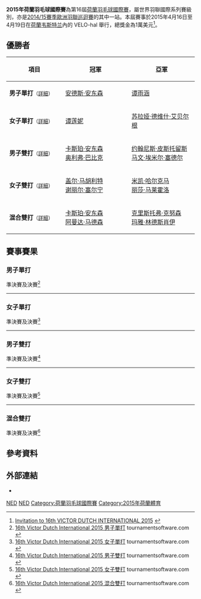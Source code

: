 {{noteTA|G1=Badminton}}
{{infobox badminton event
|name           = 2015年荷蘭羽毛球國際賽
|image          = 
|size           = 
|caption        =
|dates          = 2015年4月16日－4月19日
|number_edition = 第16屆
|level          = 4B
|prize_money    = 1萬美元
|location       = {{NED}}[[韦斯特兰_(荷兰)|韦斯特兰]]
|venue          = VELO-hal
|previous       = 2014年荷蘭羽毛球國際賽 
|next           = 2016年荷蘭羽毛球國際賽
}}
'''2015年荷蘭羽毛球國際賽'''為第16屆[[荷蘭羽毛球國際賽|荷蘭羽毛球國際賽]]，屬世界羽聯國際系列賽級別，亦是[[2014/15賽季歐洲羽聯巡迴賽|2014/15賽季歐洲羽聯巡迴賽]]的其中一站。本屆賽事於2015年4月16日至4月19日在[[荷蘭|荷蘭]][[韦斯特兰_(荷兰)|韦斯特兰]]內的 VELO-hal 舉行，總獎金為1萬美元<ref>[http://www.bwfbadminton.org/file.aspx?id=615929&dl=1 Invitation to 16th VICTOR DUTCH INTERNATIONAL 2015] {{Wayback|url=http://www.bwfbadminton.org/file.aspx?id=615929&dl=1 |date=20150509011218 }}{{en}}</ref>。

== 優勝者 ==
{| class=wikitable style="font-size:small"
!width="200"|項目
!width="250"|冠軍
!width="250"|亞軍
|-
|'''男子單打'''<small>（[[#男子單打|詳細]]）</small>
|{{flagicon|DEN}} [[安德斯·安东森|安德斯·安东森]]
|{{flagicon|BEL}} [[谭雨涵|谭雨涵]]
|-
|'''女子單打'''<small>（[[#女子單打|詳細]]）</small>
|{{flagicon|BEL}} [[谭莲妮|谭莲妮]]
|{{flagicon|NED}} [[苏拉娅·德维什·艾贝尔根|苏拉娅·德维什·艾贝尔根]]
|-
|'''男子雙打'''<small>（[[#男子雙打|詳細]]）</small>
|{{flagicon|DEN}} [[卡斯珀·安东森|卡斯珀·安东森]]<br/>{{flagicon|DEN}} [[奥利弗·巴比克|奥利弗·巴比克]]
|{{flagicon|GER}} [[约翰尼斯·皮斯托留斯|约翰尼斯·皮斯托留斯]]<br/>{{flagicon|GER}} [[马文·埃米尔·塞德尔|马文·埃米尔·塞德尔]]
|-
|'''女子雙打'''<small>（[[#女子雙打|詳細]]）</small>
|{{flagicon|NED}} [[盖尔·马胡利特|盖尔·马胡利特]]<br/>{{flagicon|NED}} [[谢丽尔·塞尔宁|谢丽尔·塞尔宁]]
|{{flagicon|NED}} [[米凯·哈尔克马|米凯·哈尔克马]]<br/>{{flagicon|NED}} [[丽莎·马莱霍洛|丽莎·马莱霍洛]]
|-
|'''混合雙打'''<small>（[[#混合雙打|詳細]]）</small>
|{{flagicon|DEN}} [[卡斯珀·安东森|卡斯珀·安东森]]<br/>{{flagicon|DEN}} [[阿曼达·马德森|阿曼达·马德森]]
|{{flagicon|DEN}} [[克里斯托弗·克努森|克里斯托弗·克努森]]<br/>{{flagicon|DEN}} [[玛雅·林德斯肖伊|玛雅·林德斯肖伊]]
|}

== 賽事賽果 ==
=== 男子單打 ===
;準決賽及決賽<ref name="MS">[http://bwf.tournamentsoftware.com/sport/draw.aspx?id=B3441FDE-BD78-45ED-AB46-E477E5FFF9CC&draw=2 16th Victor Dutch International 2015 男子單打] tournamentsoftware.com {{en}}</ref>
{{4TeamBracket-Tennis3-v2
| team-width=200
| RD1-seed1=1
| RD1-team1={{flagicon|NED}} [[方發財|方發財]]
| RD1-score1-1=15
| RD1-score1-2=19
| RD1-score1-3=
| RD1-seed2=Q
| RD1-team2='''{{flagicon|DEN}} [[安德斯·安东森|安德斯·安东森]]
| RD1-score2-1='''21
| RD1-score2-2='''21
| RD1-score2-3=

| RD1-seed3=4
| RD1-team3={{flagicon|NED}} [[埃里克·迈斯|埃里克·迈斯]]
| RD1-score3-1=17
| RD1-score3-2=18
| RD1-score3-3=
| RD1-seed4=2
| RD1-team4='''{{flagicon|BEL}} [[谭雨涵|谭雨涵]]
| RD1-score4-1='''21
| RD1-score4-2='''21
| RD1-score4-3=

| RD2-seed1=Q
| RD2-team1='''{{flagicon|DEN}} [[安德斯·安东森|安德斯·安东森]]
| RD2-score1-1='''21
| RD2-score1-2='''22
| RD2-score1-3=
| RD2-seed2=2
| RD2-team2={{flagicon|BEL}} [[谭雨涵|谭雨涵]]
| RD2-score2-1=11
| RD2-score2-2=20
| RD2-score2-3=
}}
----

=== 女子單打 ===
;準決賽及決賽<ref name="WS">[http://bwf.tournamentsoftware.com/sport/draw.aspx?id=B3441FDE-BD78-45ED-AB46-E477E5FFF9CC&draw=4 16th Victor Dutch International 2015 女子單打] tournamentsoftware.com {{en}}</ref>
{{4TeamBracket-Tennis3-v2
| team-width=200
| RD1-seed1=7
| RD1-team1={{flagicon|DEN}} [[桑德拉-玛丽亚·延森|桑德拉-玛丽亚·延森]]
| RD1-score1-1=20
| RD1-score1-2='''23
| RD1-score1-3=15
| RD1-seed2=4
| RD1-team2='''{{flagicon|BEL}} [[谭莲妮|谭莲妮]]
| RD1-score2-1='''22
| RD1-score2-2=21
| RD1-score2-3='''21

| RD1-seed3=3
| RD1-team3='''{{flagicon|NED}} [[苏拉娅·德维什·艾贝尔根|苏拉娅·德维什·艾贝尔根]]
| RD1-score3-1='''21
| RD1-score3-2='''21
| RD1-score3-3=
| RD1-seed4=6
| RD1-team4={{flagicon|DEN}} [[梅蒂·波尔森|梅蒂·波尔森]]
| RD1-score4-1=11
| RD1-score4-2=9
| RD1-score4-3=

| RD2-seed1=4
| RD2-team1='''{{flagicon|BEL}} [[谭莲妮|谭莲妮]]
| RD2-score1-1='''21
| RD2-score1-2='''21
| RD2-score1-3=
| RD2-seed2=3
| RD2-team2={{flagicon|NED}} [[苏拉娅·德维什·艾贝尔根|苏拉娅·德维什·艾贝尔根]]
| RD2-score2-1=17
| RD2-score2-2=18
| RD2-score2-3=
}}
----

=== 男子雙打 ===
;準決賽及決賽<ref name="MD">[http://bwf.tournamentsoftware.com/sport/draw.aspx?id=B3441FDE-BD78-45ED-AB46-E477E5FFF9CC&draw=5 16th Victor Dutch International 2015 男子雙打] {{Wayback|url=http://bwf.tournamentsoftware.com/sport/draw.aspx?id=B3441FDE-BD78-45ED-AB46-E477E5FFF9CC&draw=5 |date=20191217120719 }} tournamentsoftware.com {{en}}</ref>
{{4TeamBracket-Tennis3-v2
| team-width=200
| RD1-seed1=
| RD1-team1={{flagicon|NED}} [[鲁宾·吉尔|鲁宾·吉尔]]<br/> {{flagicon|NED}} [[耶勒·马斯|耶勒·马斯]]
| RD1-score1-1=15
| RD1-score1-2=15
| RD1-score1-3=
| RD1-seed2=4
| RD1-team2='''{{flagicon|GER}} [[约翰尼斯·皮斯托留斯|约翰尼斯·皮斯托留斯]]<br/> {{flagicon|GER}} [[马文·埃米尔·塞德尔|马文·埃米尔·塞德尔]]
| RD1-score2-1='''21
| RD1-score2-2='''21
| RD1-score2-3=

| RD1-seed3=3
| RD1-team3='''{{flagicon|DEN}} [[卡斯珀·安东森|卡斯珀·安东森]]<br/> {{flagicon|DEN}} [[奥利弗·巴比克|奥利弗·巴比克]]
| RD1-score3-1='''26
| RD1-score3-2='''21
| RD1-score3-3=
| RD1-seed4=2
| RD1-team4={{flagicon|ENG}} [[彼得·布里格斯|彼得·布里格斯]]<br/> {{flagicon|ENG}} [[汤姆·沃尔芬登|汤姆·沃尔芬登]]
| RD1-score4-1=24
| RD1-score4-2=15
| RD1-score4-3=

| RD2-seed1=4
| RD2-team1={{flagicon|GER}} [[约翰尼斯·皮斯托留斯|约翰尼斯·皮斯托留斯]]<br/> {{flagicon|GER}} [[马文·埃米尔·塞德尔|马文·埃米尔·塞德尔]]
| RD2-score1-1=9
| RD2-score1-2=15
| RD2-score1-3=
| RD2-seed2=3
| RD2-team2='''{{flagicon|DEN}} [[卡斯珀·安东森|卡斯珀·安东森]]<br/> {{flagicon|DEN}} [[奥利弗·巴比克|奥利弗·巴比克]]
| RD2-score2-1='''21
| RD2-score2-2='''21
| RD2-score2-3=
}}
----

=== 女子雙打 ===
;準決賽及決賽<ref name="WD">[http://bwf.tournamentsoftware.com/sport/draw.aspx?id=B3441FDE-BD78-45ED-AB46-E477E5FFF9CC&draw=6 16th Victor Dutch International 2015 女子雙打] tournamentsoftware.com {{en}}</ref>
{{4TeamBracket-Tennis3-v2
| team-width=200
| RD1-seed1=
| RD1-team1='''{{flagicon|NED}} [[盖尔·马胡利特|盖尔·马胡利特]]<br/> {{flagicon|NED}} [[谢丽尔·塞尔宁|谢丽尔·塞尔宁]]
| RD1-score1-1='''21
| RD1-score1-2='''21
| RD1-score1-3=
| RD1-seed2=
| RD1-team2={{flagicon|DEN}} [[伊琳娜·阿美莱·安德森|伊琳娜·阿美莱·安德森]]<br/> {{flagicon|DEN}} [[阿美莱·赫兹·汉森|阿美莱·赫兹·汉森]]
| RD1-score2-1=14
| RD1-score2-2=15
| RD1-score2-3=

| RD1-seed3=
| RD1-team3='''{{flagicon|NED}} [[米凯·哈尔克马|米凯·哈尔克马]]<br/> {{flagicon|NED}} [[丽莎·马莱霍洛|丽莎·马莱霍洛]]
| RD1-score3-1='''21
| RD1-score3-2='''21
| RD1-score3-3=
| RD1-seed4=
| RD1-team4={{flagicon|DEN}} [[伊本·伯格斯坦|伊本·伯格斯坦]]<br/> {{flagicon|DEN}} [[莱恩·弗莱舍·尼尔森|莱恩·弗莱舍·尼尔森]]
| RD1-score4-1=18
| RD1-score4-2=13
| RD1-score4-3=

| RD2-seed1=
| RD2-team1='''{{flagicon|NED}} [[盖尔·马胡利特|盖尔·马胡利特]]<br/> {{flagicon|NED}} [[谢丽尔·塞尔宁|谢丽尔·塞尔宁]]
| RD2-score1-1='''21
| RD2-score1-2='''23
| RD2-score1-3=
| RD2-seed2=
| RD2-team2={{flagicon|NED}} [[米凯·哈尔克马|米凯·哈尔克马]]<br/> {{flagicon|NED}} [[丽莎·马莱霍洛|丽莎·马莱霍洛]]
| RD2-score2-1=14
| RD2-score2-2=21
| RD2-score2-3=
}}
----

=== 混合雙打 ===
;準決賽及決賽<ref name="XD">[http://bwf.tournamentsoftware.com/sport/draw.aspx?id=B3441FDE-BD78-45ED-AB46-E477E5FFF9CC&draw=8 16th Victor Dutch International 2015 混合雙打] {{Wayback|url=http://bwf.tournamentsoftware.com/sport/draw.aspx?id=B3441FDE-BD78-45ED-AB46-E477E5FFF9CC&draw=8 |date=20191217120644 }} tournamentsoftware.com {{en}}</ref>
{{4TeamBracket-Tennis3-v2
| team-width=200
| RD1-seed1=
| RD1-team1='''{{flagicon|DEN}} [[克里斯托弗·克努森|克里斯托弗·克努森]]<br/> {{flagicon|DEN}} [[玛雅·林德斯肖伊|玛雅·林德斯肖伊]]
| RD1-score1-1='''21
| RD1-score1-2='''21
| RD1-score1-3=
| RD1-seed2=
| RD1-team2={{flagicon|NED}} [[耶勒·马斯|耶勒·马斯]]<br/> {{flagicon|NED}} [[伊尔莎·瓦森|伊尔莎·瓦森]]
| RD1-score2-1=19
| RD1-score2-2=14
| RD1-score2-3=

| RD1-seed3=3
| RD1-team3={{flagicon|GER}} [[马文·埃米尔·塞德尔|马文·埃米尔·塞德尔]]<br/> {{flagicon|GER}} [[琳达·埃弗勒|琳达·埃弗勒]]
| RD1-score3-1='''21
| RD1-score3-2=15
| RD1-score3-3=17
| RD1-seed4=2
| RD1-team4='''{{flagicon|DEN}} [[卡斯珀·安东森|卡斯珀·安东森]]<br/> {{flagicon|DEN}} [[阿曼达·马德森|阿曼达·马德森]]
| RD1-score4-1=12
| RD1-score4-2='''21
| RD1-score4-3='''21

| RD2-seed1=
| RD2-team1={{flagicon|DEN}} [[克里斯托弗·克努森|克里斯托弗·克努森]]<br/> {{flagicon|DEN}} [[玛雅·林德斯肖伊|玛雅·林德斯肖伊]]
| RD2-score1-1='''21
| RD2-score1-2=12
| RD2-score1-3=18
| RD2-seed2=2
| RD2-team2='''{{flagicon|DEN}} [[卡斯珀·安东森|卡斯珀·安东森]]<br/> {{flagicon|DEN}} [[阿曼达·马德森|阿曼达·马德森]]
| RD2-score2-1=19
| RD2-score2-2='''21
| RD2-score2-3='''21
}}

== 參考資料 ==
{{Reflist}}

==外部連結==
*{{official|http://www.dutch-international.nl/}}{{nl}}

[[Category:2015年世界羽聯國際系列賽|NED]]
[[Category:2014/15賽季歐洲羽聯巡迴賽|NED]]
[[Category:荷蘭羽毛球國際賽|Category:荷蘭羽毛球國際賽]]
[[Category:2015年荷蘭體育|Category:2015年荷蘭體育]]